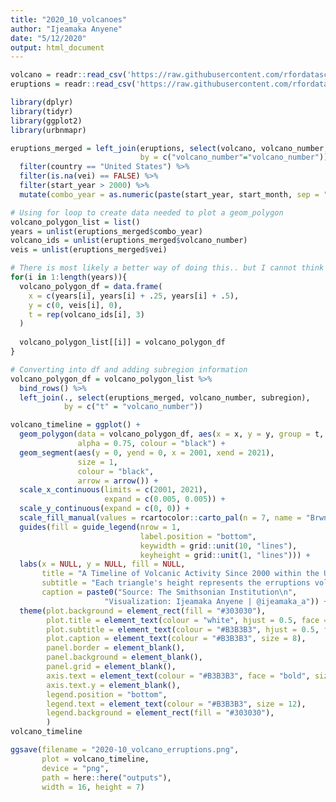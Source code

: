 ```yaml
---
title: "2020_10_volcanoes"
author: "Ijeamaka Anyene"
date: "5/12/2020"
output: html_document
---
```


```r
volcano = readr::read_csv('https://raw.githubusercontent.com/rfordatascience/tidytuesday/master/data/2020/2020-05-12/volcano.csv')
eruptions = readr::read_csv('https://raw.githubusercontent.com/rfordatascience/tidytuesday/master/data/2020/2020-05-12/eruptions.csv')
```

```r
library(dplyr)
library(tidyr)
library(ggplot2)
library(urbnmapr)
```

```r
eruptions_merged = left_join(eruptions, select(volcano, volcano_number, country, subregion),
                             by = c("volcano_number"="volcano_number")) %>%
  filter(country == "United States") %>%
  filter(is.na(vei) == FALSE) %>%
  filter(start_year > 2000) %>%
  mutate(combo_year = as.numeric(paste(start_year, start_month, sep = ".")))
```

```r
# Using for loop to create data needed to plot a geom_polygon
volcano_polygon_list = list()
years = unlist(eruptions_merged$combo_year)
volcano_ids = unlist(eruptions_merged$volcano_number)
veis = unlist(eruptions_merged$vei)

# There is most likely a better way of doing this.. but I cannot think of it!
for(i in 1:length(years)){
  volcano_polygon_df = data.frame(
    x = c(years[i], years[i] + .25, years[i] + .5),
    y = c(0, veis[i], 0),
    t = rep(volcano_ids[i], 3)
  )
  
  volcano_polygon_list[[i]] = volcano_polygon_df
}
```

```r
# Converting into df and adding subregion information
volcano_polygon_df = volcano_polygon_list %>%
  bind_rows() %>%
  left_join(., select(eruptions_merged, volcano_number, subregion),
            by = c("t" = "volcano_number"))
```

```r
volcano_timeline = ggplot() +
  geom_polygon(data = volcano_polygon_df, aes(x = x, y = y, group = t, fill = subregion),
               alpha = 0.75, colour = "black") +
  geom_segment(aes(y = 0, yend = 0, x = 2001, xend = 2021), 
               size = 1,
               colour = "black",
               arrow = arrow()) +
  scale_x_continuous(limits = c(2001, 2021),
                     expand = c(0.005, 0.005)) +
  scale_y_continuous(expand = c(0, 0)) +
  scale_fill_manual(values = rcartocolor::carto_pal(n = 7, name = "BrwnYl")) +
  guides(fill = guide_legend(nrow = 1,
                             label.position = "bottom", 
                             keywidth = grid::unit(10, "lines"),
                             keyheight = grid::unit(1, "lines"))) +
  labs(x = NULL, y = NULL, fill = NULL,
       title = "A Timeline of Volcanic Activity Since 2000 within the United States and Associated Territories",
       subtitle = "Each triangle's height represents the erruptions volcanic explosion index. \nVolcanic activity has been mostly occurring outside of the continental United States.",
       caption = paste0("Source: The Smithsonian Institution\n",
                     "Visualization: Ijeamaka Anyene | @ijeamaka_a")) +
  theme(plot.background = element_rect(fill = "#303030"),
        plot.title = element_text(colour = "white", hjust = 0.5, face = "bold", size = 18),
        plot.subtitle = element_text(colour = "#B3B3B3", hjust = 0.5, face = "bold", size = 14),
        plot.caption = element_text(colour = "#B3B3B3", size = 8),
        panel.border = element_blank(),
        panel.background = element_blank(),
        panel.grid = element_blank(),
        axis.text = element_text(colour = "#B3B3B3", face = "bold", size = 16),
        axis.text.y = element_blank(),
        legend.position = "bottom",
        legend.text = element_text(colour = "#B3B3B3", size = 12),
        legend.background = element_rect(fill = "#303030"),
        )
volcano_timeline
```

```r
ggsave(filename = "2020-10_volcano_erruptions.png", 
       plot = volcano_timeline, 
       device = "png", 
       path = here::here("outputs"), 
       width = 16, height = 7)

```

